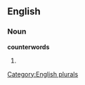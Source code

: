 ==English==

===Noun===
'''counterwords'''

# {{plural of|[[counterword]]}}

[[Category:English plurals]]